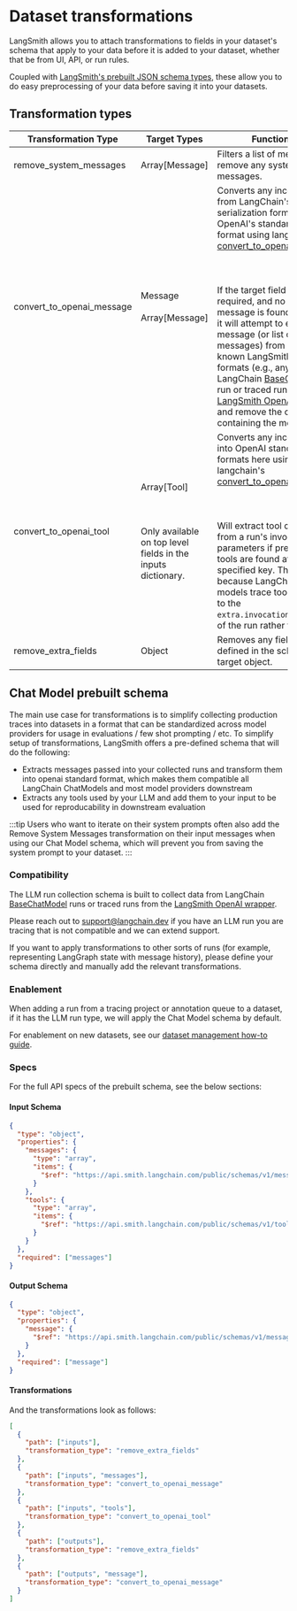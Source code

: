 # Dataset transformations

LangSmith allows you to attach transformations to fields in your dataset's schema that apply
to your data before it is added to your dataset, whether that be from UI, API, or run rules.

Coupled with [LangSmith's prebuilt JSON schema types](./dataset_json_types), these allow you to do easy
preprocessing of your data before saving it into your datasets.

## Transformation types

| Transformation Type       | Target Types                                                                                | Functionality                                                                                                                                                                                                                                                                                                                                                                                                                                                                                                                                                                                                                                                                                                                                                                                                                                                                   |
| ------------------------- | ------------------------------------------------------------------------------------------- | ------------------------------------------------------------------------------------------------------------------------------------------------------------------------------------------------------------------------------------------------------------------------------------------------------------------------------------------------------------------------------------------------------------------------------------------------------------------------------------------------------------------------------------------------------------------------------------------------------------------------------------------------------------------------------------------------------------------------------------------------------------------------------------------------------------------------------------------------------------------------------- |
| remove_system_messages    | Array[Message]                                                                              | Filters a list of messages to remove any system messages.                                                                                                                                                                                                                                                                                                                                                                                                                                                                                                                                                                                                                                                                                                                                                                                                                       |
| convert_to_openai_message | Message <br></br> Array[Message]                                                            | Converts any incoming data from LangChain's internal serialization format to OpenAI's standard message format using langchain's [convert_to_openai_messages](https://python.langchain.com/api_reference/core/messages/langchain_core.messages.utils.convert_to_openai_messages.html). <br></br><br></br> If the target field is marked as required, and no matching message is found upon entry, it will attempt to extract a message (or list of messages) from several well-known LangSmith tracing formats (e.g., any traced LangChain [BaseChatModel](https://python.langchain.com/api_reference/core/language_models/langchain_core.language_models.chat_models.BaseChatModel.html) run or traced run from the [LangSmith OpenAI wrapper](/observability/how_to_guides/tracing/annotate_code#wrap-the-openai-client)), and remove the original key containing the message. |
| convert_to_openai_tool    | Array[Tool] <br></br><br></br> Only available on top level fields in the inputs dictionary. | Converts any incoming data into OpenAI standard tool formats here using langchain's [convert_to_openai_tool](https://python.langchain.com/api_reference/core/utils/langchain_core.utils.function_calling.convert_to_openai_tool.html) <br></br><br></br> Will extract tool definitions from a run's invocation parameters if present / no tools are found at the specified key. This is useful because LangChain chat models trace tool definitions to the `extra.invocation_params` field of the run rather than inputs.                                                                                                                                                                                                                                                                                                                                                       |
| remove_extra_fields       | Object                                                                                      | Removes any field not defined in the schema for this target object.                                                                                                                                                                                                                                                                                                                                                                                                                                                                                                                                                                                                                                                                                                                                                                                                             |

## Chat Model prebuilt schema

The main use case for transformations is to simplify collecting production traces into datasets in a format that can be
standardized across model providers for usage in evaluations / few shot prompting / etc. To simplify setup of transformations,
LangSmith offers a pre-defined schema that will do the following:

- Extracts messages passed into your collected runs and transform them into openai standard format, which makes them compatible all LangChain ChatModels and most model providers downstream
- Extracts any tools used by your LLM and add them to your input to be used for reproducability in downstream evaluation

:::tip
Users who want to iterate on their system prompts often also add the Remove System Messages transformation on their
input messages when using our Chat Model schema, which will prevent you from saving the system prompt to your dataset.
:::

### Compatibility

The LLM run collection schema is built to collect data from LangChain
[BaseChatModel](https://python.langchain.com/api_reference/core/language_models/langchain_core.language_models.chat_models.BaseChatModel.html)
runs or traced runs from the [LangSmith OpenAI wrapper](/observability/how_to_guides/tracing/annotate_code#wrap-the-openai-client).

Please reach out to support@langchain.dev if you have an LLM run you are tracing that is not compatible and we can extend support.

If you want to apply transformations to other sorts of runs (for example, representing LangGraph state with message history), please define
your schema directly and manually add the relevant transformations.

### Enablement

When adding a run from a tracing project or annotation queue to a dataset, if it has the LLM run type, we will apply
the Chat Model schema by default.

For enablement on new datasets, see our [dataset management how-to guide](/evaluation/how_to_guides/datasets/manage_datasets_in_application).

### Specs

For the full API specs of the prebuilt schema, see the below sections:

#### Input Schema

```json
{
  "type": "object",
  "properties": {
    "messages": {
      "type": "array",
      "items": {
        "$ref": "https://api.smith.langchain.com/public/schemas/v1/message.json"
      }
    },
    "tools": {
      "type": "array",
      "items": {
        "$ref": "https://api.smith.langchain.com/public/schemas/v1/tooldef.json"
      }
    }
  },
  "required": ["messages"]
}
```

#### Output Schema

```json
{
  "type": "object",
  "properties": {
    "message": {
      "$ref": "https://api.smith.langchain.com/public/schemas/v1/message.json"
    }
  },
  "required": ["message"]
}
```

#### Transformations

And the transformations look as follows:

```json
[
  {
    "path": ["inputs"],
    "transformation_type": "remove_extra_fields"
  },
  {
    "path": ["inputs", "messages"],
    "transformation_type": "convert_to_openai_message"
  },
  {
    "path": ["inputs", "tools"],
    "transformation_type": "convert_to_openai_tool"
  },
  {
    "path": ["outputs"],
    "transformation_type": "remove_extra_fields"
  },
  {
    "path": ["outputs", "message"],
    "transformation_type": "convert_to_openai_message"
  }
]
```
